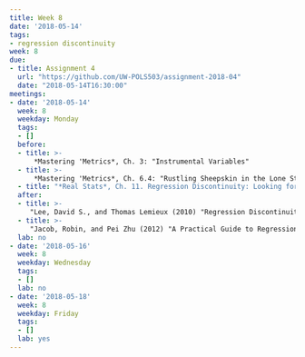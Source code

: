```yaml
---
title: Week 8
date: '2018-05-14'
tags:
- regression discontinuity
week: 8
due:
- title: Assignment 4
  url: "https://github.com/UW-POLS503/assignment-2018-04"
  date: "2018-05-14T16:30:00"
meetings:
- date: '2018-05-14'
  week: 8
  weekday: Monday
  tags:
  - []
  before: 
  - title: >-
      *Mastering 'Metrics*, Ch. 3: "Instrumental Variables"
  - title: >-
      *Mastering 'Metrics*, Ch. 6.4: "Rustling Sheepskin in the Lone Star State"
  - title: "*Real Stats*, Ch. 11. Regression Discontinuity: Looking for Jumps in Data"
  after:
  - title: >-
     "Lee, David S., and Thomas Lemieux (2010) "Regression Discontinuity Designs in Economics", *Journal of Economic Literature* [DOI:10.1257/jel.48.2.281](https://dx.doi.org/10.1257/jel.48.2.281)"
  - title: >-
     "Jacob, Robin, and Pei Zhu (2012) "A Practical Guide to Regression Discontinuity" [URL](https://www.mdrc.org/sites/default/files/regression_discontinuity_full.pdf)"
  lab: no
- date: '2018-05-16'
  week: 8
  weekday: Wednesday
  tags:
  - []
  lab: no
- date: '2018-05-18'
  week: 8
  weekday: Friday
  tags:
  - []
  lab: yes
---
```


